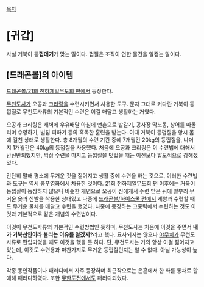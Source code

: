 [[목차]]
= [귀갑] =
사실 거북이 등'''껍데기'''가 맞는 말이다. 껍질은 조직이 연한 물건을 일컫는 말이다.

== [드래곤볼]의 아이템 ==
[[드래곤볼/21회 천하제일무도회 편]]에서 등장한다.

[[무천도사]]가 오공과 [[크리링]]을 수련시키면서 사용한 도구. 문자 그대로 커다란 거북이 등껍질로 무천도사류의 기본적인 수련은 이걸 매달고 생활하는 거였다.

오공과 크리링은 새벽에 우유배달 아침에 맨손으로 밭갈기, 공사장 막노동, 상어를 따돌리며 수영하기, 벌침 피하기 등의 혹독한 훈련을 받는다. 이때 거북이 등껍질을 항시 몸에 걸친 상태로 생활한다. 총 8개월의 수련 기간 중에 7개월간 20kg의 등껍질을, 나머지 1개월간은 40kg의 등껍질을 사용했다. 처음에 오공과 크리링은 이 수련법에 대해서 반신반의했지만, 막상 수련을 마치고 등껍질을 벗었을 때는 이전보다 압도적으로 강해졌었다.

간단히 말해 평소에 무거운 것을 짊어지고 생활 중에 수련을 하는 것으로, 이러한 수련법과 도구는 역시 쿵푸영화에서 차용한 것이다. 21회 천하제일무도회 편 이후에는 거북이 등껍질이 등장하지 않으나 비슷한 개념으로 오공이 신에게서 수련 받은 뒤에 일부러 무거운 옷과 신발을 착용한 상태였고 나중에 [[드래곤볼/하이스쿨 편]]에서 계왕과 수련할 때도 무거운 물체를 매달고 수련을 했었다. 나중에 등장하는 고중력에서 수련하는 것도 이것과 기본적으로 같은 개념의 수련법이다.

이것이 무천도사류의 기본적인 수련방법인 듯하며, 무천도사는 처음에 이것을 주면서 '''내가 거북선인이라 불리는 이유를 알겠지?'''라고 했다. 묘사되지는 않으나 [[야무치]]가 무천도사류로 편입되었을 때도 이것을 했을 듯 하다. 단, 무천도사는 거의 항상 이걸 짊어지고 있는데, 이것도 수련용과 마찬가지로 무거운 등껍질인지는 알 수 없다. 아닐 가능성이 높다.

각종 동인작품이나 패러디에서 자주 등장하며 최근작으로는 은혼에서 한 화를 통채로 할애해 패러디하였다. 또한 [[무한도전]]에서도 패러디되었다.
